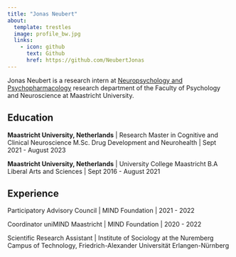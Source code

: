 ```yaml
---
title: "Jonas Neubert"
about:
  template: trestles
  image: profile_bw.jpg
  links:
    - icon: github
      text: Github
      href: https://github.com/NeubertJonas
---
```


Jonas Neubert is a research intern at [Neuropsychology and Psychopharmacology](https://www.maastrichtuniversity.nl/research/neuropsychology-and-psychopharmacology) research department of the Faculty of Psychology and Neuroscience at Maastricht University.

## Education

**Maastricht University, Netherlands** \| Research Master in Cognitive and Clinical Neuroscience M.Sc. Drug Development and Neurohealth \| Sept 2021 - August 2023

**Maastricht University, Netherlands** \| University College Maastricht B.A Liberal Arts and Sciences \| Sept 2016 - August 2021

## Experience

Participatory Advisory Council \| MIND Foundation \| 2021 - 2022

Coordinator uniMIND Maastricht \| MIND Foundation \| 2020 - 2022

Scientific Research Assistant \| Institute of Sociology at the Nuremberg Campus of Technology, Friedrich-Alexander Universität Erlangen-Nürnberg
